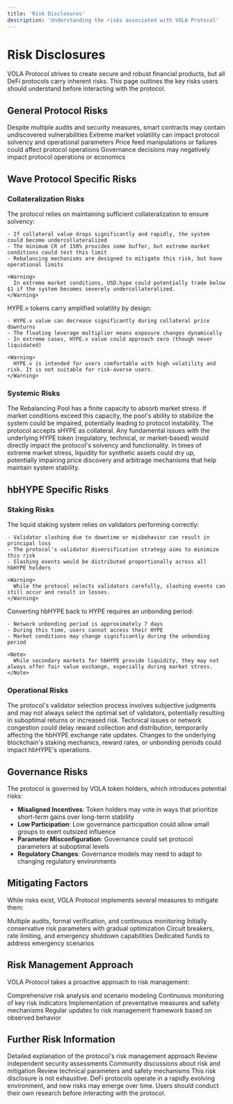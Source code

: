 ```yaml
---
title: 'Risk Disclosures'
description: 'Understanding the risks associated with VOLA Protocol'
---
```


# Risk Disclosures

VOLA Protocol strives to create secure and robust financial products, but all DeFi protocols carry inherent risks. This page outlines the key risks users should understand before interacting with the protocol.

## General Protocol Risks

<CardGroup cols={2}>
  <Card title="Smart Contract Risk" icon="code">
    Despite multiple audits and security measures, smart contracts may contain undiscovered vulnerabilities
  </Card>
  <Card title="Market Risk" icon="chart-line-down">
    Extreme market volatility can impact protocol solvency and operational parameters
  </Card>
  <Card title="Oracle Risk" icon="satellite-dish">
    Price feed manipulations or failures could affect protocol operations
  </Card>
  <Card title="Governance Risk" icon="landmark">
    Governance decisions may negatively impact protocol operations or economics
  </Card>
</CardGroup>

## Wave Protocol Specific Risks

### Collateralization Risks

<Tabs>
  <Tab title="Undercollateralization Risk">
    <div className="mb-4">
      The protocol relies on maintaining sufficient collateralization to ensure solvency:
    </div>
    
    - If collateral value drops significantly and rapidly, the system could become undercollateralized
    - The minimum CR of 150% provides some buffer, but extreme market conditions could test this limit
    - Rebalancing mechanisms are designed to mitigate this risk, but have operational limits
    
    <Warning>
      In extreme market conditions, USD.hype could potentially trade below $1 if the system becomes severely undercollateralized.
    </Warning>
  </Tab>
  
  <Tab title="HYPE.v Volatility Risk">
    <div className="mb-4">
      HYPE.v tokens carry amplified volatility by design:
    </div>
    
    - HYPE.v value can decrease significantly during collateral price downturns
    - The floating leverage multiplier means exposure changes dynamically
    - In extreme cases, HYPE.v value could approach zero (though never liquidated)
    
    <Warning>
      HYPE.v is intended for users comfortable with high volatility and risk. It is not suitable for risk-averse users.
    </Warning>
  </Tab>
</Tabs>

### Systemic Risks

<AccordionGroup>
  <Accordion title="Rebalancing Pool Depletion">
    The Rebalancing Pool has a finite capacity to absorb market stress. If market conditions exceed this capacity, the pool's ability to stabilize the system could be impaired, potentially leading to protocol instability.
  </Accordion>
  
  <Accordion title="Collateral Devaluation">
    The protocol accepts sHYPE as collateral. Any fundamental issues with the underlying HYPE token (regulatory, technical, or market-based) would directly impact the protocol's solvency and functionality.
  </Accordion>
  
  <Accordion title="Market Liquidity Issues">
    In times of extreme market stress, liquidity for synthetic assets could dry up, potentially impairing price discovery and arbitrage mechanisms that help maintain system stability.
  </Accordion>
</AccordionGroup>

## hbHYPE Specific Risks

### Staking Risks

<Tabs>
  <Tab title="Validator Risks">
    <div className="mb-4">
      The liquid staking system relies on validators performing correctly:
    </div>
    
    - Validator slashing due to downtime or misbehavior can result in principal loss
    - The protocol's validator diversification strategy aims to minimize this risk
    - Slashing events would be distributed proportionally across all hbHYPE holders
    
    <Warning>
      While the protocol selects validators carefully, slashing events can still occur and result in losses.
    </Warning>
  </Tab>
  
  <Tab title="Unbonding Period Risk">
    <div className="mb-4">
      Converting hbHYPE back to HYPE requires an unbonding period:
    </div>
    
    - Network unbonding period is approximately 7 days
    - During this time, users cannot access their HYPE
    - Market conditions may change significantly during the unbonding period
    
    <Note>
      While secondary markets for hbHYPE provide liquidity, they may not always offer fair value exchange, especially during market stress.
    </Note>
  </Tab>
</Tabs>

### Operational Risks

<AccordionGroup>
  <Accordion title="Validator Set Management">
    The protocol's validator selection process involves subjective judgments and may not always select the optimal set of validators, potentially resulting in suboptimal returns or increased risk.
  </Accordion>
  
  <Accordion title="Reward Collection Delays">
    Technical issues or network congestion could delay reward collection and distribution, temporarily affecting the hbHYPE exchange rate updates.
  </Accordion>
  
  <Accordion title="Chain-Specific Risks">
    Changes to the underlying blockchain's staking mechanics, reward rates, or unbonding periods could impact hbHYPE's operations.
  </Accordion>
</AccordionGroup>

## Governance Risks

<Card>
  The protocol is governed by VOLA token holders, which introduces potential risks:
</Card>

- **Misaligned Incentives**: Token holders may vote in ways that prioritize short-term gains over long-term stability
- **Low Participation**: Low governance participation could allow small groups to exert outsized influence
- **Parameter Misconfiguration**: Governance could set protocol parameters at suboptimal levels
- **Regulatory Changes**: Governance models may need to adapt to changing regulatory environments

## Mitigating Factors

While risks exist, VOLA Protocol implements several measures to mitigate them:

<CardGroup cols={2}>
  <Card title="Multi-Layered Security" icon="shield">
    Multiple audits, formal verification, and continuous monitoring
  </Card>
  <Card title="Conservative Parameters" icon="sliders">
    Initially conservative risk parameters with gradual optimization
  </Card>
  <Card title="Safety Mechanisms" icon="parachute-box">
    Circuit breakers, rate limiting, and emergency shutdown capabilities
  </Card>
  <Card title="Insurance Reserves" icon="vault">
    Dedicated funds to address emergency scenarios
  </Card>
</CardGroup>

## Risk Management Approach

VOLA Protocol takes a proactive approach to risk management:

<Steps>
  <Step title="Identification">
    Comprehensive risk analysis and scenario modeling
  </Step>
  <Step title="Monitoring">
    Continuous monitoring of key risk indicators
  </Step>
  <Step title="Mitigation">
    Implementation of preventative measures and safety mechanisms
  </Step>
  <Step title="Adaptation">
    Regular updates to risk management framework based on observed behavior
  </Step>
</Steps>

## Further Risk Information

<CardGroup cols={2}>
  <Card title="Risk Management Framework" icon="shield" href="/volatility-separation/risk-management">
    Detailed explanation of the protocol's risk management approach
  </Card>
  <Card title="Security Audits" icon="clipboard-check" href="/resources/audits">
    Review independent security assessments
  </Card>
  <Card title="Forum Discussions" icon="comments" href="https://forum.vola.finance">
    Community discussions about risk and mitigation
  </Card>
  <Card title="Technical Documentation" icon="file-lines" href="/governance/parameters">
    Review technical parameters and safety mechanisms
  </Card>
</CardGroup>

<Warning>
  This risk disclosure is not exhaustive. DeFi protocols operate in a rapidly evolving environment, and new risks may emerge over time. Users should conduct their own research before interacting with the protocol.
</Warning> 